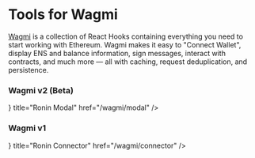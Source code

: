 
# Tools for Wagmi

[Wagmi](https://wagmi.sh/) is a collection of React Hooks containing everything you need to start working with Ethereum.
Wagmi makes it easy to "Connect Wallet", display ENS and balance information, sign messages, interact with contracts, and much more — all with caching, request deduplication, and persistence.

### Wagmi v2 (Beta)
<Cards>
  <Card 
  icon={<Image src="/Ronin_Mark_Blue.svg" width={25} height={11.76} />}
    title="Ronin Modal"
    href="/wagmi/modal" />
</Cards>

### Wagmi v1
<Cards>
  <Card 
  icon={<Image src="/wagmi.svg" width={25} height={11.76} />}
    title="Ronin Connector"
    href="/wagmi/connector" />
</Cards>